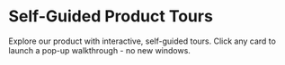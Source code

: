 
# Self-Guided Product Tours

Explore our product with interactive, self-guided tours. Click any card to launch a pop-up walkthrough - no new windows.

<Script src="https://cdn.navattic.com/js/embed.umd.js" strategy="afterInteractive" />

<div className="grid grid-cols-1 md:grid-cols-2 lg:grid-cols-3 gap-6">
  <DemoCard id="cmfkxwfa5000004lc8408f5wi" title="2-minute mini product tour" label="Product Overview" thumbnail="/images/navattic/mini-tour.jpg" alt="Mini product tour preview" />
  <DemoCard id="REPLACE_WITH_DEMO_ID" title="5-minute full product tour" label="Product Overview" thumbnail="/images/navattic/full-tour.jpg" alt="Full product tour preview" />
  <DemoCard id="REPLACE_WITH_DEMO_ID" title="Customizing the Lead Page" label="CRM" thumbnail="/images/navattic/lead-page.jpg" alt="Lead page customization preview" />
</div>
